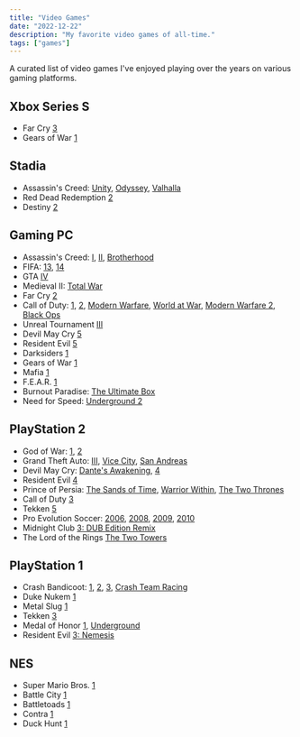 ```yaml
---
title: "Video Games"
date: "2022-12-22"
description: "My favorite video games of all-time."
tags: ["games"]
---
```


A curated list of video games I've enjoyed playing over the years on various gaming platforms.

## Xbox Series S

- Far Cry [3](https://en.wikipedia.org/wiki/Far_Cry_3)
- Gears of War [1](<https://en.wikipedia.org/wiki/Gears_of_War_(video_game)>)

## Stadia

- Assassin's Creed: [Unity](https://en.wikipedia.org/wiki/Assassin%27s_Creed_Unity), [Odyssey](https://en.wikipedia.org/wiki/Assassin%27s_Creed_Odyssey), [Valhalla](https://en.wikipedia.org/wiki/Assassin%27s_Creed_Valhalla)
- Red Dead Redemption [2](https://en.wikipedia.org/wiki/Red_Dead_Redemption_2)
- Destiny [2](https://en.wikipedia.org/wiki/Destiny_2)

## Gaming PC

- Assassin's Creed: [I](<https://en.wikipedia.org/wiki/Assassin%27s_Creed_(video_game)>), [II](https://en.wikipedia.org/wiki/Assassin%27s_Creed_II), [Brotherhood](https://en.wikipedia.org/wiki/Assassin%27s_Creed:_Brotherhood)
- FIFA: [13](https://en.wikipedia.org/wiki/FIFA_13), [14](https://en.wikipedia.org/wiki/FIFA_14)
- GTA [IV](https://en.wikipedia.org/wiki/Grand_Theft_Auto_IV)
- Medieval II: [Total War](https://en.wikipedia.org/wiki/Medieval_II:_Total_War)
- Far Cry [2](https://en.wikipedia.org/wiki/Far_Cry_2)
- Call of Duty: [1](<https://en.wikipedia.org/wiki/Call_of_Duty_(video_game)>), [2](https://en.wikipedia.org/wiki/Call_of_Duty_2), [Modern Warfare](https://en.wikipedia.org/wiki/Call_of_Duty_4:_Modern_Warfare), [World at War](https://en.wikipedia.org/wiki/Call_of_Duty:_World_at_War), [Modern Warfare 2](https://en.wikipedia.org/wiki/Call_of_Duty:_Modern_Warfare_2), [Black Ops](https://en.wikipedia.org/wiki/Call_of_Duty:_Black_Ops)
- Unreal Tournament [III](https://en.wikipedia.org/wiki/Unreal_Tournament_3)
- Devil May Cry [5](https://en.wikipedia.org/wiki/Devil_May_Cry_5)
- Resident Evil [5](https://en.wikipedia.org/wiki/Resident_Evil_5)
- Darksiders [1](<https://en.wikipedia.org/wiki/Darksiders_(video_game)>)
- Gears of War [1](<https://en.wikipedia.org/wiki/Gears_of_War_(video_game)>)
- Mafia [1](<https://en.wikipedia.org/wiki/Mafia_(video_game)>)
- F.E.A.R. [1](<https://en.wikipedia.org/wiki/F.E.A.R._(video_game)>)
- Burnout Paradise: [The Ultimate Box](https://en.wikipedia.org/wiki/Burnout_Paradise)
- Need for Speed: [Underground 2](https://en.wikipedia.org/wiki/Need_for_Speed:_Underground_2)

## PlayStation 2

- God of War: [1](<https://en.wikipedia.org/wiki/God_of_War_(2005_video_game)>), [2](https://en.wikipedia.org/wiki/God_of_War_II)
- Grand Theft Auto: [III](https://en.wikipedia.org/wiki/Grand_Theft_Auto_III), [Vice City](https://en.wikipedia.org/wiki/Grand_Theft_Auto:_Vice_City), [San Andreas](https://en.wikipedia.org/wiki/Grand_Theft_Auto:_San_Andreas)
- Devil May Cry: [Dante's Awakening](https://en.wikipedia.org/wiki/Devil_May_Cry_3:_Dante%27s_Awakening), [4](https://en.wikipedia.org/wiki/Devil_May_Cry_4)
- Resident Evil [4](https://en.wikipedia.org/wiki/Resident_Evil_4)
- Prince of Persia: [The Sands of Time](https://en.wikipedia.org/wiki/Prince_of_Persia:_The_Sands_of_Time), [Warrior Within](https://en.wikipedia.org/wiki/Prince_of_Persia:_Warrior_Within), [The Two Thrones](https://en.wikipedia.org/wiki/Prince_of_Persia:_The_Two_Thrones)
- Call of Duty [3](https://en.wikipedia.org/wiki/Call_of_Duty_3)
- Tekken [5](https://en.wikipedia.org/wiki/Tekken_5)
- Pro Evolution Soccer: [2006](https://en.wikipedia.org/wiki/Pro_Evolution_Soccer_6), [2008](https://en.wikipedia.org/wiki/Pro_Evolution_Soccer_2008), [2009](https://en.wikipedia.org/wiki/Pro_Evolution_Soccer_2009), [2010](https://en.wikipedia.org/wiki/Pro_Evolution_Soccer_2010)
- Midnight Club [3: DUB Edition Remix](https://en.wikipedia.org/wiki/Midnight_Club_3:_Dub_Edition#Midnight_Club_3:_Dub_Edition_Remix)
- The Lord of the Rings [The Two Towers](<https://en.wikipedia.org/wiki/The_Lord_of_the_Rings:_The_Two_Towers_(video_game)>)

## PlayStation 1

- Crash Bandicoot: [1](<https://en.wikipedia.org/wiki/Crash_Bandicoot_(video_game)>), [2](https://en.wikipedia.org/wiki/Crash_Bandicoot_2:_Cortex_Strikes_Back), [3](https://en.wikipedia.org/wiki/Crash_Bandicoot:_Warped), [Crash Team Racing](https://en.wikipedia.org/wiki/Crash_Team_Racing)
- Duke Nukem [1](https://en.wikipedia.org/wiki/Duke_Nukem)
- Metal Slug [1](<https://en.wikipedia.org/wiki/Metal_Slug_(1996_video_game)>)
- Tekken [3](https://en.wikipedia.org/wiki/Tekken_3)
- Medal of Honor [1](<https://en.wikipedia.org/wiki/Medal_of_Honor_(1999_video_game)>),
  [Underground](https://en.wikipedia.org/wiki/Medal_of_Honor:_Underground)
- Resident Evil [3: Nemesis](https://en.wikipedia.org/wiki/Resident_Evil_3:_Nemesis)

## NES

- Super Mario Bros. [1](https://en.wikipedia.org/wiki/Super_Mario_Bros.)
- Battle City [1](https://en.wikipedia.org/wiki/Battle_City)
- Battletoads [1](<https://en.wikipedia.org/wiki/Battletoads_(video_game)>)
- Contra [1](<https://en.wikipedia.org/wiki/Contra_(video_game)>)
- Duck Hunt [1](https://en.wikipedia.org/wiki/Duck_Hunt)
